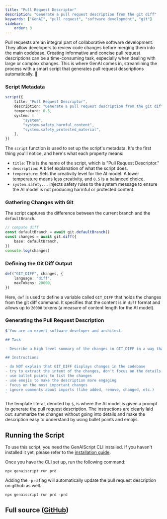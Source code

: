 ```yaml
---
title: "Pull Request Descriptor"
description: "Generate a pull request description from the git diff"
keywords: ["GenAI", "pull request", "software development", "git"]
sidebar:
    order: 3
---
```



Pull requests are an integral part of collaborative software development.
They allow developers to review code changes before merging them into the main codebase.
Creating informative and concise pull request descriptions can be a time-consuming task, especially when dealing with large or complex changes.
This is where GenAI comes in, streamlining the process with a smart script that generates pull request descriptions automatically. 🚀

### Script Metadata

```ts wrap
script({
    title: "Pull Request Descriptor",
    description: "Generate a pull request description from the git diff",
    temperature: 0.5,
    system: [
        "system",
        "system.safety_harmful_content",
        "system.safety_protected_material",
    ],
})
```

The `script` function is used to set up the script's metadata. It's the first thing you'll notice, and here's what each property means:

-   `title`: This is the name of the script, which is "Pull Request Descriptor."
-   `description`: A brief explanation of what the script does.
-   `temperature`: Sets the creativity level for the AI model. A lower temperature means less creativity, and `0.5` is a balanced choice.
-   `system.safety...` injects safety rules to the system message to ensure the AI model is not producing harmful or protected content.

### Gathering Changes with Git

The script captures the difference between the current branch and the `defaultBranch`.

```ts
// compute diff
const defaultBranch = await git.defaultBranch()
const changes = await git.diff({
    base: defaultBranch,
})
console.log(changes)
```

### Defining the Git Diff Output

```ts
def("GIT_DIFF", changes, {
    language: "diff",
    maxTokens: 20000,
})
```

Here, `def` is used to define a variable called `GIT_DIFF` that holds the changes from the git diff command. It specifies that the content is in `diff` format and allows up to `20000` tokens (a measure of content length for the AI model).

### Generating the Pull Request Description

```ts
$`You are an expert software developer and architect.

## Task

- Describe a high level summary of the changes in GIT_DIFF in a way that a software engineer will understand.

## Instructions

- do NOT explain that GIT_DIFF displays changes in the codebase
- try to extract the intent of the changes, don't focus on the details
- use bullet points to list the changes
- use emojis to make the description more engaging
- focus on the most important changes
- ignore comments about imports (like added, remove, changed, etc.)
`
```

The template literal, denoted by `$`, is where the AI model is given a prompt to generate the pull request description. The instructions are clearly laid out: summarize the changes without going into details and make the description easy to understand by using bullet points and emojis.

## Running the Script

To use this script, you need the GenAIScript CLI installed. If you haven't installed it yet, please refer to the [installation guide](https://microsoft.github.io/genaiscript/getting-started/installation).

Once you have the CLI set up, run the following command:

```shell
npx genaiscript run prd
```

Adding the `-prd` flag will automatically update the pull request description on github as well.

```shell
npx genaiscript run prd -prd
```

## Full source ([GitHub](https://github.com/microsoft/genaiscript/blob/main/packages/vscode/genaisrc/prd.genai.mts))

<Code code={source} wrap={true} lang="ts" title="prd.genai.mts" />
